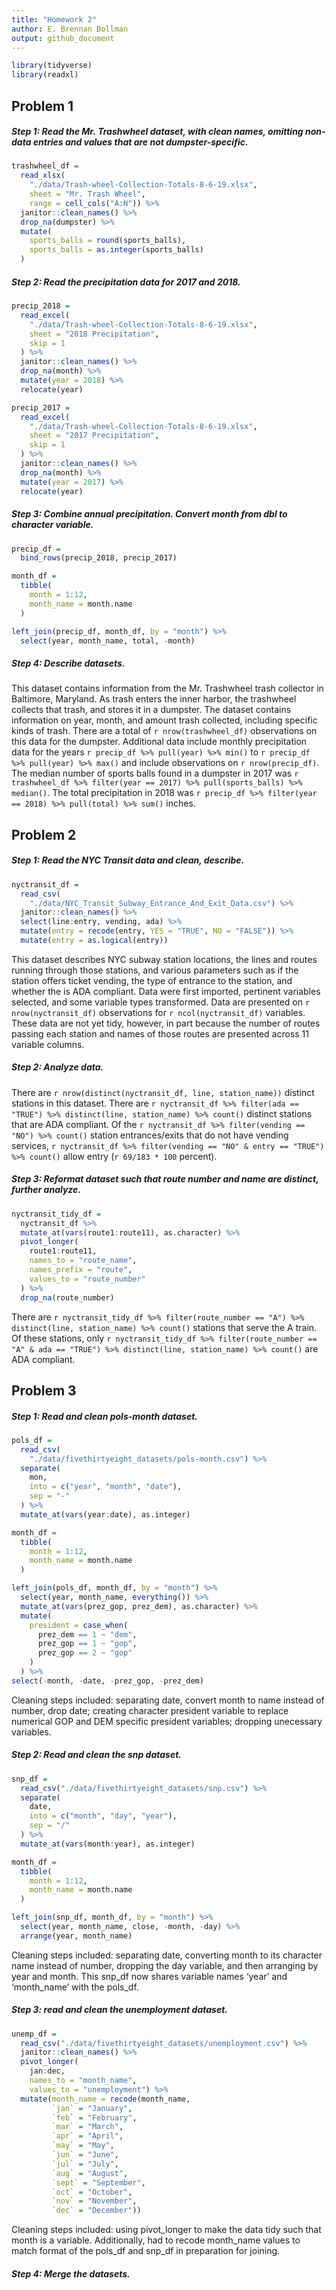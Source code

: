 ```yaml
---
title: "Homework 2"
author: E. Brennan Bollman
output: github_document
---
```


```r
library(tidyverse)
library(readxl)
```

## Problem 1

##### Step 1: Read the Mr. Trashwheel dataset, with clean names, omitting non-data entries and values that are not dumpster-specific.

```r
trashwheel_df = 
  read_xlsx(
    "./data/Trash-wheel-Collection-Totals-8-6-19.xlsx",
    sheet = "Mr. Trash Wheel",
    range = cell_cols("A:N")) %>% 
  janitor::clean_names() %>% 
  drop_na(dumpster) %>% 
  mutate(
    sports_balls = round(sports_balls),
    sports_balls = as.integer(sports_balls)
  )
```

##### Step 2: Read the precipitation data for 2017 and 2018. 

```r
precip_2018 = 
  read_excel(
    "./data/Trash-wheel-Collection-Totals-8-6-19.xlsx",
    sheet = "2018 Precipitation",
    skip = 1
  ) %>% 
  janitor::clean_names() %>% 
  drop_na(month) %>% 
  mutate(year = 2018) %>% 
  relocate(year)

precip_2017 = 
  read_excel(
    "./data/Trash-wheel-Collection-Totals-8-6-19.xlsx",
    sheet = "2017 Precipitation",
    skip = 1
  ) %>% 
  janitor::clean_names() %>% 
  drop_na(month) %>% 
  mutate(year = 2017) %>% 
  relocate(year)
```

##### Step 3: Combine annual precipitation. Convert month from dbl to character variable.

```r
precip_df = 
  bind_rows(precip_2018, precip_2017)

month_df = 
  tibble(
    month = 1:12,
    month_name = month.name
  )

left_join(precip_df, month_df, by = "month") %>% 
  select(year, month_name, total, -month)
```

##### Step 4: Describe datasets.

This dataset contains information from the Mr. Trashwheel trash collector in Baltimore, Maryland. As trash enters the inner harbor, the trashwheel collects that trash, and stores it in a dumpster. The dataset contains information on year, month, and amount trash collected, including specific kinds of trash. There are a total of `r nrow(trashwheel_df)` observations on this data for the dumpster. Additional data include monthly precipitation data for the years `r precip_df %>% pull(year) %>% min()` to `r precip_df %>% pull(year) %>% max()` and include observations on `r nrow(precip_df)`. The median number of sports balls found in a dumpster in 2017 was `r trashwheel_df %>% filter(year == 2017) %>% pull(sports_balls) %>% median()`. The total precipitation in 2018 was `r precip_df %>% filter(year == 2018) %>% pull(total) %>% sum()` inches.

## Problem 2

##### Step 1: Read the NYC Transit data and clean, describe.

```r
nyctransit_df = 
  read_csv(
    "./data/NYC_Transit_Subway_Entrance_And_Exit_Data.csv") %>% 
  janitor::clean_names() %>%
  select(line:entry, vending, ada) %>% 
  mutate(entry = recode(entry, YES = "TRUE", NO = "FALSE")) %>% 
  mutate(entry = as.logical(entry))
```

This dataset describes NYC subway station locations, the lines and routes running through those stations, and various parameters such as if the station offers ticket vending, the type of entrance to the station, and whether the is ADA compliant. Data were first imported, pertinent variables selected, and some variable types transformed. Data are presented on `r nrow(nyctransit_df)` observations for `r ncol(nyctransit_df)` variables. These data are not yet tidy, however, in part because the number of routes passing each station and names of those routes are presented across 11 variable columns.

##### Step 2: Analyze data.

There are `r nrow(distinct(nyctransit_df, line, station_name))` distinct stations in this dataset.
There are `r nyctransit_df %>% filter(ada == "TRUE") %>% distinct(line, station_name) %>% count()` distinct stations that are ADA compliant. Of the `r nyctransit_df %>% filter(vending == "NO") %>% count()` station entrances/exits that do not have vending services, `r nyctransit_df %>% filter(vending == "NO" & entry == "TRUE") %>% count()` allow entry (`r 69/183 * 100` percent).

##### Step 3: Reformat dataset such that route number and name are distinct, further analyze.

```r
nyctransit_tidy_df =
  nyctransit_df %>%
  mutate_at(vars(route1:route11), as.character) %>% 
  pivot_longer(
    route1:route11,
    names_to = "route_name",
    names_prefix = "route",
    values_to = "route_number"
  ) %>% 
  drop_na(route_number)
```

There are `r nyctransit_tidy_df %>% filter(route_number == "A") %>% distinct(line, station_name) %>% count()` stations that serve the A train. Of these stations, only `r nyctransit_tidy_df %>% filter(route_number == "A" & ada == "TRUE") %>% distinct(line, station_name) %>% count()` are ADA compliant.

## Problem 3

##### Step 1: Read and clean pols-month dataset. 

```r
pols_df = 
  read_csv(
    "./data/fivethirtyeight_datasets/pols-month.csv") %>% 
  separate(
    mon,
    into = c("year", "month", "date"),
    sep = "-"
  ) %>% 
  mutate_at(vars(year:date), as.integer)

month_df = 
  tibble(
    month = 1:12,
    month_name = month.name
  ) 

left_join(pols_df, month_df, by = "month") %>% 
  select(year, month_name, everything()) %>%
  mutate_at(vars(prez_gop, prez_dem), as.character) %>% 
  mutate(
    president = case_when(
      prez_dem == 1 ~ "dem",
      prez_gop == 1 ~ "gop",
      prez_gop == 2 ~ "gop"
    )
  ) %>% 
select(-month, -date, -prez_gop, -prez_dem)
```

Cleaning steps included: separating date, convert month to name instead of number, drop date; creating character president variable to replace numerical GOP and DEM specific president variables; dropping unecessary variables.

##### Step 2: Read and clean the snp dataset.

```r
snp_df = 
  read_csv("./data/fivethirtyeight_datasets/snp.csv") %>% 
  separate(
    date,
    into = c("month", "day", "year"),
    sep = "/"
  ) %>% 
  mutate_at(vars(month:year), as.integer)

month_df = 
  tibble(
    month = 1:12,
    month_name = month.name
  )

left_join(snp_df, month_df, by = "month") %>% 
  select(year, month_name, close, -month, -day) %>%
  arrange(year, month_name)
```

Cleaning steps included: separating date, converting month to its character name instead of number, dropping the day variable, and then arranging by year and month. This snp_df now shares variable names 'year' and 'month_name' with the pols_df. 

##### Step 3: read and clean the unemployment dataset.

```r
unemp_df = 
  read_csv("./data/fivethirtyeight_datasets/unemployment.csv") %>%
  janitor::clean_names() %>% 
  pivot_longer(
    jan:dec,
    names_to = "month_name",
    values_to = "unemployment") %>% 
  mutate(month_name = recode(month_name,
         `jan` = "January",
         `feb` = "February",
         `mar` = "March",
         `apr` = "April",
         `may` = "May",
         `jun` = "June",
         `jul` = "July",
         `aug` = "August",
         `sept` = "September",
         `oct` = "October",
         `nov` = "November",
         `dec` = "December"))
```

Cleaning steps included: using pivot_longer to make the data tidy such that month is a variable. Additionally, had to recode month_name values to match format of the pols_df and snp_df in preparation for joining. 

##### Step 4: Merge the datasets.


